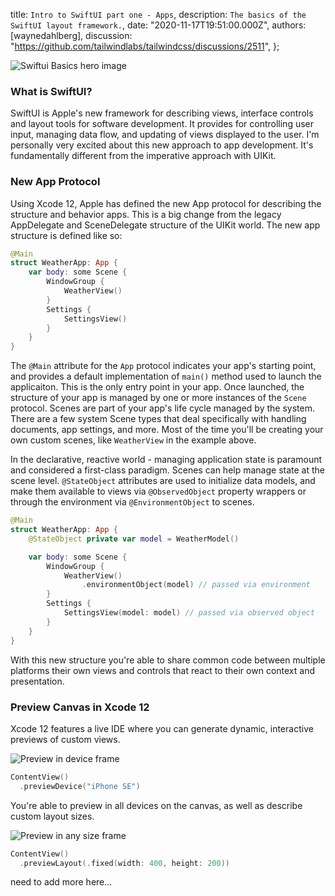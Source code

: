 
  title: `Intro to SwiftUI part one - Apps`,
  description: `The basics of the SwiftUI layout framework.`,
  date: "2020-11-17T19:51:00.000Z",
  authors: [waynedahlberg],
  discussion: "https://github.com/tailwindlabs/tailwindcss/discussions/2511",
};

<img src={hero} alt="Swiftui Basics hero image" />

### What is SwiftUI?

SwiftUI is Apple's new framework for describing views, interface controls and layout tools for software development. It provides for controlling user input, managing data flow, and updating of views displayed to the user. I'm personally very excited about this new approach to app development. It's fundamentally different from the imperative approach with UIKit.

<!--more-->

### New App Protocol

Using Xcode 12, Apple has defined the new App protocol for describing the structure and behavior apps. This is a big change from the legacy AppDelegate and SceneDelegate structure of the UIKit world. The new app structure is defined like so:

```Swift
@Main
struct WeatherApp: App {
	var body: some Scene {
		WindowGroup {
			WeatherView()
		}
		Settings {
			SettingsView()
		}
	}
}
```

The `@Main` attribute for the `App` protocol indicates your app's starting point, and provides a default implementation of `main()` method used to launch the applicaiton. This is the only entry point in your app. Once launched, the structure of your app is managed by one or more instances of the `Scene` protocol. Scenes are part of your app's life cycle managed by the system. There are a few system Scene types that deal specifically with handling documents, app settings, and more. Most of the time you'll be creating your own custom scenes, like `WeatherView` in the example above.

In the declarative, reactive world - managing application state is paramount and considered a first-class paradigm. Scenes can help manage state at the scene level. `@StateObject` attributes are used to initialize data models, and make them available to views via `@ObservedObject` property wrappers or through the environment via `@EnvironmentObject` to scenes.

```Swift
@Main
struct WeatherApp: App {
	@StateObject private var model = WeatherModel()

	var body: some Scene {
		WindowGroup {
			WeatherView()
				.environmentObject(model) // passed via environment
		}
		Settings {
			SettingsView(model: model) // passed via observed object
		}
	}
}
```

With this new structure you're able to share common code between multiple platforms their own views and controls that react to their own context and presentation.

### Preview Canvas in Xcode 12

Xcode 12 features a live IDE where you can generate dynamic, interactive previews of custom views.

<img src={previewDevice} alt="Preview in device frame" />

```Swift
ContentView()
  .previewDevice("iPhone SE")
```

You're able to preview in all devices on the canvas, as well as describe custom layout sizes.

<img src={previewLayout} alt="Preview in any size frame" />

```Swift
ContentView()
  .previewLayout(.fixed(width: 400, height: 200))
```

need to add more here...
